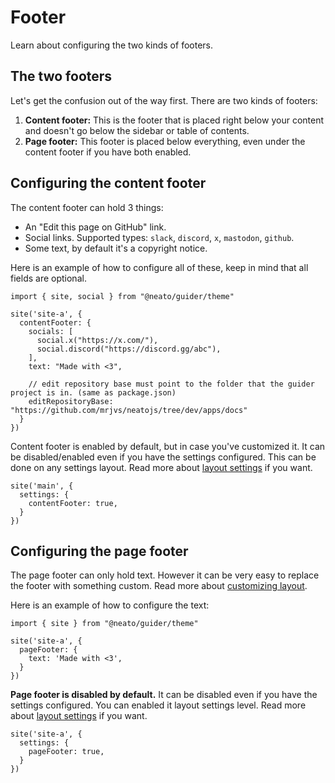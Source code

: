 # Footer

Learn about configuring the two kinds of footers.


## The two footers

Let's get the confusion out of the way first. There are two kinds of footers:
1. **Content footer:** This is the footer that is placed right below your content and doesn't go below the sidebar or table of contents.
2. **Page footer:** This footer is placed below everything, even under the content footer if you have both enabled.


## Configuring the content footer

The content footer can hold 3 things:
- An "Edit this page on GitHub" link.
- Social links. Supported types: `slack`, `discord`, `x`, `mastodon`, `github`.
- Some text, by default it's a copyright notice.

Here is an example of how to configure all of these, keep in mind that all fields are optional.

```tsx title="theme.config.tsx"
import { site, social } from "@neato/guider/theme"

site('site-a', {
  contentFooter: {
    socials: [
      social.x("https://x.com/"),
      social.discord("https://discord.gg/abc"),
    ],
    text: "Made with <3",

    // edit repository base must point to the folder that the guider project is in. (same as package.json)
    editRepositoryBase: "https://github.com/mrjvs/neatojs/tree/dev/apps/docs"
  }
})
```

Content footer is enabled by default, but in case you've customized it. It can be disabled/enabled even if you have the settings configured.
This can be done on any settings layout. Read more about [layout settings](/docs/guider/guides/config/theming#introduction-to-layout-settings) if you want.

```tsx title="theme.config.tsx"
site('main', {
  settings: {
    contentFooter: true,
  }
})
```


## Configuring the page footer

The page footer can only hold text. However it can be very easy to replace the footer with something custom. Read more about [customizing layout](/docs/guider/guides/advanced/customizing-layout).

Here is an example of how to configure the text:

```tsx title="theme.config.tsx"
import { site } from "@neato/guider/theme"

site('site-a', {
  pageFooter: {
    text: 'Made with <3',
  }
})
```

**Page footer is disabled by default.** It can be disabled even if you have the settings configured.
You can enabled it layout settings level. Read more about [layout settings](/docs/guider/guides/config/theming#introduction-to-layout-settings) if you want.

```tsx title="theme.config.tsx"
site('site-a', {
  settings: {
    pageFooter: true,
  }
})
```
